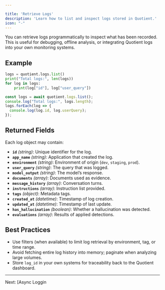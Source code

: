 ```yaml
---

title: 'Retrieve Logs'
description: 'Learn how to list and inspect logs stored in Quotient.'
icon: "-"
---
```



You can retrieve logs programmatically to inspect what has been recorded. This is useful for debugging, offline analysis, or integrating Quotient logs into your own monitoring systems.

## Example

<CodeGroup>

```python list_logs.py
logs = quotient.logs.list()
print("Total logs:", len(logs))
for log in logs:
    print(log["id"], log["user_query"])
```

```typescript list_logs.ts
const logs = await quotient.logs.list();
console.log("Total logs:", logs.length);
logs.forEach(log => {
  console.log(log.id, log.userQuery);
});
```

</CodeGroup>

## Returned Fields

Each log object may contain:

* **`id`** *(string)*: Unique identifier for the log.
* **`app_name`** *(string)*: Application that created the log.
* **`environment`** *(string)*: Environment of origin (`dev`, `staging`, `prod`).
* **`user_query`** *(string)*: The query that was logged.
* **`model_output`** *(string)*: The model’s response.
* **`documents`** *(array)*: Documents used as evidence.
* **`message_history`** *(array)*: Conversation turns.
* **`instructions`** *(array)*: Instruction list provided.
* **`tags`** *(object)*: Metadata tags.
* **`created_at`** *(datetime)*: Timestamp of log creation.
* **`updated_at`** *(datetime)*: Timestamp of last update.
* **`has_hallucination`** *(boolean)*: Whether a hallucination was detected.
* **`evaluations`** *(array)*: Results of applied detections.

## Best Practices

* Use filters (when available) to limit log retrieval by environment, tag, or time range.
* Avoid fetching entire log history into memory; paginate when analyzing large volumes.
* Store `log_id` in your own systems for traceability back to the Quotient dashboard.

---

Next: \[Async Loggin

